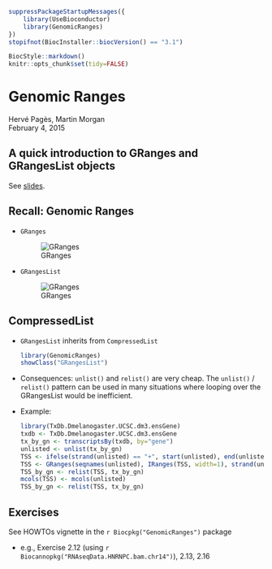 <!--
%\VignetteIndexEntry{01.2 Genomic Ranges}
%\VignettePackage{UseBioconductor}
%\VignetteEngine{knitr::knitr}
-->

```r
suppressPackageStartupMessages({
    library(UseBioconductor)
    library(GenomicRanges)
})
stopifnot(BiocInstaller::biocVersion() == "3.1")
```

```r
BiocStyle::markdown()
knitr::opts_chunk$set(tidy=FALSE)
```

# Genomic Ranges

Herv&eacute; Pag&egrave;s, Martin Morgan<br/>
February 4, 2015

## A quick introduction to GRanges and GRangesList objects

See [slides](GRanges_and_GRangesList_slides.pdf).

## Recall: Genomic Ranges

- `GRanges`

  ![GRanges](our_figures/GRanges.png)

- `GRangesList`

  ![GRanges](our_figures/GRangesList.png)

## CompressedList

- `GRangesList` inherits from `CompressedList`

  ```r
  library(GenomicRanges)
  showClass("GRangesList")
  ```
  
- Consequences: `unlist()` and `relist()` are very cheap.
  The `unlist()` / `relist()` pattern can be used in many situations 
  where looping over the GRangesList would be inefficient.

- Example:

  ```r
  library(TxDb.Dmelanogaster.UCSC.dm3.ensGene)
  txdb <- TxDb.Dmelanogaster.UCSC.dm3.ensGene
  tx_by_gn <- transcriptsBy(txdb, by="gene")
  unlisted <- unlist(tx_by_gn)
  TSS <- ifelse(strand(unlisted) == "+", start(unlisted), end(unlisted))
  TSS <- GRanges(seqnames(unlisted), IRanges(TSS, width=1), strand(unlisted))
  TSS_by_gn <- relist(TSS, tx_by_gn)
  mcols(TSS) <- mcols(unlisted)
  TSS_by_gn <- relist(TSS, tx_by_gn) 
  ```
  
## Exercises

See HOWTOs vignette in the `r Biocpkg("GenomicRanges")` package

- e.g., Exercise 2.12 (using `r Biocannopkg("RNAseqData.HNRNPC.bam.chr14")`), 2.13, 2.16

